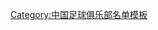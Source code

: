 {{Football squad with groups
|name=2003年甲A分类名单天津
|bgcolor=#FFFFFF
|bordercolor=#808080
|textcolor=#002080
|title=[[天津泰达足球俱乐部|<span style="color:#002080">天津泰达</span>]] — [[2003年中国足球甲A联赛|<span style="color:#002080">2003年</span>]][[中国足球甲A联赛|<span style="color:#002080">甲A联赛</span>]]第十名
|group1=全年参赛球员
|list1=<div>
{{Football squad2 player|no=1|name=[[刘云飞 (1979年)|刘云飞]]}}
{{Football squad2 player|no=2|name={{flagicon|Brazil}} [[佐治·艾拔图·达·哥斯达·施华|晓晓]]}}
{{Football squad2 player|no=3|name=[[于光 (足球运动员)|于光]]}}
{{Football squad2 player|no=4|name=[[高飞 (足球运动员)|高飞]]}}
{{Football squad2 player|no=5|name=[[高玉勇]]}}
{{Football squad2 player|no=6|name={{flagicon|Serbia}} [[内那德·瓦里奇|瓦里奇]]}}
{{Football squad2 player|no=7|name=[[迟嵘亮]]}}
{{Football squad2 player|no=8|name=[[孙建军]]}}
{{Football squad2 player|no=9|name=[[张效瑞]]}}
{{Football squad2 player|no=10|name=[[于根伟]]<small>([[队长 (足球)|c]])</small>}}
{{Football squad2 player|no=11|name={{flagicon|Hungary}} [[凯赖凯什·容博尔|萨姆博]]}}
{{Football squad2 player|no=13|name={{flagicon|Brazil}} [[埃莫森(天津泰达03赛季外援)|埃莫森]]}}
{{Football squad2 player|no=14|name=[[魏仲虎]]}}
{{Football squad2 player|no=15|name=[[孙戈]]}}
{{Football squad2 player|no=16|name=[[王军 (1976年)|王军]]}}
{{Football squad2 player|no=17|name=[[陈立成]]}}
{{Football squad2 player|no=18|name=[[丁祥瑞]]}}
{{Football squad2 player|no=19|name=[[芦欣]]}}
{{Football squad2 player|no=20|name=[[王磊 (足球运动员)|王磊]]}}
{{Football squad2 player|no=21|name=[[韩燕鸣]]}}
{{Football squad2 player|no=22|name=[[宗磊]]}}
{{Football squad2 player|no=23|name=[[杨旭 (1981年)|杨旭]]}}
{{Football squad2 player|no=24|name=[[卢彦]]}}
{{Football squad2 player|no=25|name=[[杨晓龙]]}}
{{Football squad2 player|no=26|name=[[曹阳]]}}
{{Football squad2 player|no=27|name=[[王曙光]]}}
{{Football squad2 player|no=28|name=[[刘巍]]}}
{{Football squad2 player|no=29|name=[[张烁]]}}
{{Football squad2 player|no=30|name=[[赵燕明]]}}
{{Football squad2 player|no=32|name=[[马霄鹏]]}}
{{Football squad2 player|no=33|name=[[何杨]]}}
{{Football squad2 player|no=35|name=[[冯扬]]}}
{{Football squad2 player|no=38|name=[[蒿俊闵]]}}
{{Football squad2 player|no=39|name=[[毛彪]]}}
</div>
|group2=夏季转入球员
|list2=<div>
{{Football squad2 player|no=12|name={{flagicon|Denmark}} [[斯蒂格·托夫丁|托夫丁]]}}
{{Football squad2 player|no=40|name={{flagicon|Romania}} [[保丹·马拉|马拉]]}}
</div>
|group3=夏季转出球员
|list3=<div>
</div>
|group4=主教练
|list4={{flagicon|Italy}} [[朱塞佩·马特拉齐|-{zh-hans:马特拉齐;zh-hk:馬特拉斯;zh-tw:馬特拉齊;}-]]
}}
<noinclude>
{{DEFAULTSORT:Tianjin Teda F.C. Squad 2003}}
[[Category:中国足球俱乐部名单模板]]
</noinclude>